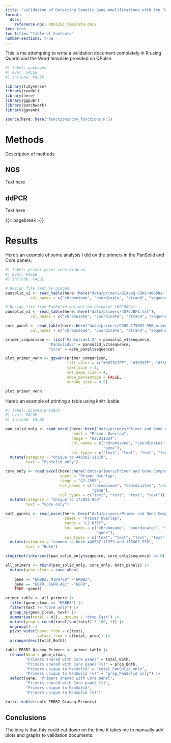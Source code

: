 ```yaml
---
title: "Validation of Detecting Somatic Gene Amplifications with the PanSolid CLC Pipeline"
format: 
  docx:
    reference-doc: DOC6283_template.docx
toc: true
toc-title: "Table of Contents"
number-sections: true
---
```




This is me attempting to write a validation document completely in R using Quarto and the Word template provided on QPulse.

```r
#| label: packages
#| eval: FALSE
#| include: FALSE

library(tidyverse)
library(readxl)
library(here)
library(ggpubr)
library(patchwork)
library(ggvenn)

source(here::here("functions/cnv_functions.R"))

```

# Methods

Description of methods

## NGS

Text here

## ddPCR

Text here

{{< pagebreak >}}

# Results

Here's an example of some analysis I did on the primers in the PanSolid and Core panels.

```r
#| label: primer-panel-venn-diagram
#| eval: FALSE
#| include: FALSE

# Design file sent by Qiagen
pansolid_v2 <- read_table(here::here("data/primers/QIAseq.CDHS-48608z-11752.primers3.txt"),
           col_names = c("chromosome", "coordinate", "strand", "sequence"))

# Design file from PanSolid validation document (DOC6024)
pansolid_v1 <- read_table(here::here("data/primers/407C7BF1.txt"),
           col_names = c("chromosome", "coordinate", "strand", "sequence"))

core_panel <- read_table(here::here("data/primers/CDHS-17500Z-950.primer3.txt"),
           col_names = c("chromosome", "coordinate", "strand", "sequence"))

primer_comparison <- list("PanSolidv1.2" = pansolid_v1$sequence, 
                   "PanSolidv2" = pansolid_v2$sequence,
                   "Core" = core_panel$sequence)

plot_primer_venn <- ggvenn(primer_comparison,
                           fill_color = c("#0073C2FF", "#3399FF", "#3366CC"),
                           text_size = 4,
                           set_name_size = 4,
                           show_percentage = FALSE,
                           stroke_size = 0.5)

plot_primer_venn

```

Here's an example of printing a table using knitr::kable.

```r
#| label: qiaseq-primers
#| eval: FALSE
#| include: FALSE

pan_solid_only <- read_excel(here::here("data/primers/Primer and Gene Comparison.xlsx"),
                             sheet = "Primer Overlap",
                             range = "A2:D11024",
                             col_names = c("chromosome", "coordinates", "sequence",
                                           "gene"),
                             col_types = c("text", "text", "text", "text")) |> 
  mutate(category = "Unique to 44038Z-11379",
         text = "PanSolid only")

core_only <- read_excel(here::here("data/primers/Primer and Gene Comparison.xlsx"),
                        sheet = "Primer Overlap",
                        range = "G2:J595",
                        col_names = c("chromosome", "coordinates", "sequence",
                                      "gene"),
                        col_types = c("text", "text", "text", "text")) |> 
  mutate(category = "Unique to 17500Z-950",
         text = "Core only")

both_panels <- read_excel(here::here("data/primers/Primer and Gene Comparison.xlsx"),
                          sheet = "Primer Overlap",
                          range = "L2:O357",
                          col_names = c("chromosome", "coordinates", "sequence",
                                        "gene"),
                          col_types = c("text", "text", "text", "text")) |> 
  mutate(category = "common to both 44038Z-11379 and 17500Z-950",
         text = "Both")

stopifnot(intersect(pan_solid_only$sequence, core_only$sequence) == 0)

all_primers <- rbind(pan_solid_only, core_only, both_panels) |> 
  mutate(gene_clean = case_when(
    
    gene == "ERBB2, MIR4728" ~"ERBB2",
    gene == "EGFR, EGFR-AS1" ~"EGFR",
    TRUE ~gene)) 

primer_table <- all_primers |> 
  filter(gene_clean == "ERBB2") |>
  filter(text != "Core only") |> 
  group_by(gene_clean, text) |> 
  summarise(total = n(), .groups = "drop_last") |> 
  mutate(prop = round(total/sum(total) * 100, 1)) |> 
  ungroup() |> 
  pivot_wider(names_from = c(text),
              values_from = c(total, prop)) |> 
  arrange(desc(total_Both))

table_ERBB2_Qiaseq_Primers <- primer_table |> 
  rename(Gene = gene_clean,
         "Primers shared with Core panel" = total_Both,
         "Primers shared with Core panel (%)" = prop_Both,
         "Primers unique to PanSolid" = "total_PanSolid only",
         "Primers unique to PanSolid (%)" = "prop_PanSolid only") |> 
  select(Gene, "Primers shared with Core panel",
         "Primers shared with Core panel (%)",
         "Primers unique to PanSolid",
         "Primers unique to PanSolid (%)")

knitr::kable(table_ERBB2_Qiaseq_Primers) 

```

## Conclusions

The idea is that this could cut down on the time it takes me to manually add plots and graphs to validation documents.
